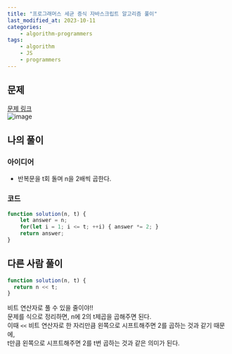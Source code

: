 ```yaml
---
title: "프로그래머스 세균 증식 자바스크립트 알고리즘 풀이"
last_modified_at: 2023-10-11
categories:
    - algorithm-programmers
tags:
    - algorithm
    - JS
    - programmers
---
```


## 문제
[문제 링크](https://school.programmers.co.kr/learn/courses/30/lessons/120910)  
![image](https://github.com/makepin2r/TIL/assets/39889583/ce22a707-74d9-4fd4-a10d-cbdfdd4a180b)

## 나의 풀이
### 아이디어
- 반복문을 t회 돌며 n을 2배씩 곱한다.
### 코드
```javascript
function solution(n, t) {
    let answer = n;
    for(let i = 1; i <= t; ++i) { answer *= 2; }
    return answer;
}
```

## 다른 사람 풀이
```javascript
function solution(n, t) {
  return n << t;
}
```
비트 연산자로 풀 수 있을 줄이야!!  
문제를 식으로 정리하면, n에 2의 t제곱을 곱해주면 된다.  
이때 `<<` 비트 연산자로 한 자리만큼 왼쪽으로 시프트해주면 2를 곱하는 것과 같기 때문에,  
t만큼 왼쪽으로 시프트해주면 2를 t번 곱하는 것과 같은 의미가 된다.  